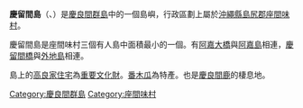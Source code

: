 {{multiple issues|
{{expand|time=2017-03-22T16:31:48+00:00}}
{{unreferenced|time=2017-03-22T16:31:48+00:00}}
}}
{{coord|26|10|57|N|127|17|19|E|region:JP-47|display=title}}
{{Infobox islands
|name = 慶留間島
|image  = [[File:Geruma_Island_20081121-gsi.jpg|center]]
|area km2 = 1.15
|coastline km = 4.9
|elevation m = 157
|highest mount= 
|archipelago = [[慶良間群島|慶良間群島]]
|waterbody = [[東中國海|東中國海]]
|country admin divisions title = 行政歸屬
|country 1 admin divisions = {{JPN}}[[沖繩縣|沖繩縣]][[島尻郡|島尻郡]][[座間味村|座間味村]]
}}
'''慶留間島'''（{{jpn|j=慶留間島|hg=げるまじま|rm=Geruma-jima}}、{{ryu|r=慶留間|kn=ギルマ|rm=Giruma}}）是[[慶良間群島|慶良間群島]]中的一個島嶼，行政區劃上屬於[[沖繩縣|沖繩縣]][[島尻郡|島尻郡]][[座間味村|座間味村]]。

慶留間島是座間味村三個有人島中面積最小的一個。有[[阿嘉大橋|阿嘉大橋]]與[[阿嘉島|阿嘉島]]相連，[[慶留間橋|慶留間橋]]與[[外地島|外地島]]相連。

島上的[[高良家住宅|高良家住宅]]為[[重要文化財|重要文化財]]。[[番木瓜|番木瓜]]為特產。也是[[慶良間鹿|慶良間鹿]]的棲息地。

{{沖繩群島}}
[[Category:慶良間群島|Category:慶良間群島]]
[[Category:座間味村|Category:座間味村]]